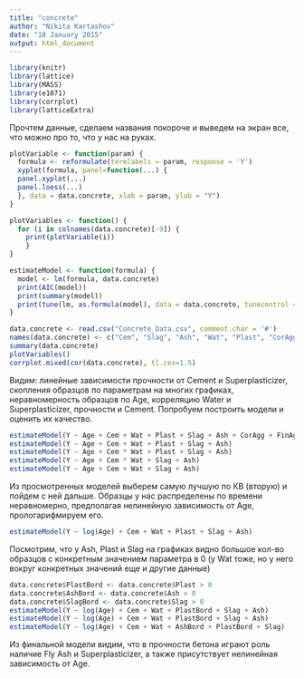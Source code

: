 ```yaml
---
title: "concrete"
author: "Nikita Kartashov"
date: "18 January 2015"
output: html_document
---
```


```r
library(knitr)
library(lattice)
library(MASS)
library(e1071)
library(corrplot)
library(latticeExtra)
```
Прочтем данные, сделаем названия покороче и выведем на экран все, что можно про то, что у нас на руках.

```r
plotVariable <- function(param) {
  formula <- reformulate(termlabels = param, response = 'Y')
  xyplot(formula, panel=function(...) {  
  panel.xyplot(...)
  panel.loess(...)
  }, data = data.concrete, xlab = param, ylab = "Y")
}

plotVariables <- function() {
  for (i in colnames(data.concrete)[-9]) { 
    print(plotVariable(i)) 
    }
}

```
```r
estimateModel <- function(formula) {
  model <- lm(formula, data.concrete)
  print(AIC(model))
  print(summary(model))
  print(tune(lm, as.formula(model), data = data.concrete, tunecontrol = tune.control(sampling = "cross")))
}

```

```r
data.concrete <- read.csv("Concrete_Data.csv", comment.char = '#')
names(data.concrete) <- c("Cem", "Slag", "Ash", "Wat", "Plast", "CorAgg", "FinAgg", "Age", "Y")
summary(data.concrete)
plotVariables()
corrplot.mixed(cor(data.concrete), tl.cex=1.5)
```

Видим: линейные зависимости прочности от Cement и Superplasticizer, скопления образцов по параметрам на многих графиках, неравномерность образцов по Age, корреляцию Water и Superplasticizer, прочности и Cement. Попробуем построить модели и оценить их качество.

```r
estimateModel(Y ~ Age + Cem + Wat + Plast + Slag + Ash + CorAgg + FinAgg)
estimateModel(Y ~ Age + Cem + Wat + Plast + Slag + Ash)
estimateModel(Y ~ Age + Cem * Wat + Plast + Slag + Ash)
estimateModel(Y ~ Age + Cem * Wat + Slag + Ash)
estimateModel(Y ~ Age + Cem + Wat + Slag + Ash)
```

Из просмотренных моделей выберем самую лучшую по КВ (вторую) и пойдем с ней дальше. Образцы у нас распределены по времени неравномерно, предполагая нелинейную зависимость от Age, прологарифмируем его.

```r
estimateModel(Y ~ log(Age) + Cem + Wat + Plast + Slag + Ash)
```

Посмотрим, что у Ash, Plast и Slag на графиках видно большое кол-во образцов с конкретным значением параметра в 0 (у Wat тоже, но у него вокруг конкретных значений еще и другие данные)

```r
data.concrete$PlastBord <- data.concrete$Plast > 0
data.concrete$AshBord <- data.concrete$Ash > 0
data.concrete$SlagBord <- data.concrete$Slag > 0
estimateModel(Y ~ log(Age) + Cem + Wat + PlastBord + Slag + Ash)
estimateModel(Y ~ log(Age) + Cem + Wat + PlastBord + Slag + Ash)
estimateModel(Y ~ log(Age) + Cem + Wat + AshBord + PlastBord + Slag)
```

Из финальной модели видим, что в прочности бетона играют роль наличие Fly Ash и Superplasticizer, а также присутствует нелинейная зависимость от Age. 
